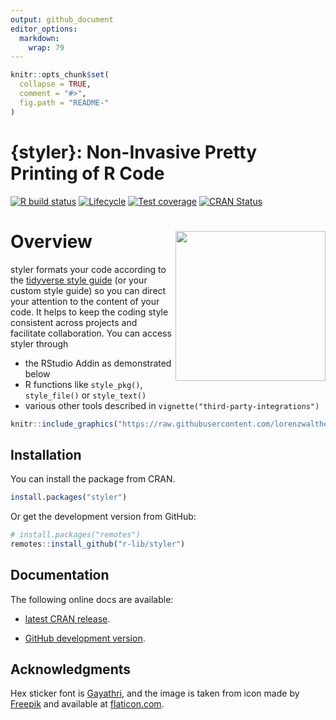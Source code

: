 ```yaml
---
output: github_document
editor_options: 
  markdown: 
    wrap: 79
---
```


<!-- README.md is generated from README.Rmd. Please edit that file -->

```r
knitr::opts_chunk$set(
  collapse = TRUE,
  comment = "#>",
  fig.path = "README-"
)
```

# {styler}: Non-Invasive Pretty Printing of R Code

<!-- badges: start -->

[![R build status](https://github.com/r-lib/styler/workflows/R-CMD-check/badge.svg)](https://github.com/r-lib/styler/actions)
[![Lifecycle](https://img.shields.io/badge/lifecycle-stable-brightgreen.svg)](https://lifecycle.r-lib.org/articles/stages.html)
[![Test coverage](https://codecov.io/gh/r-lib/styler/branch/main/graph/badge.svg)](https://app.codecov.io/gh/r-lib/styler?branch=main)
[![CRAN Status](https://www.r-pkg.org/badges/version/styler)](https://cran.r-project.org/package=styler)

<!-- badges: end -->

# Overview <img src="man/figures/logo.png" align="right" width="240" />

styler formats your code according to the [tidyverse style
guide](https://style.tidyverse.org) (or your custom style guide) so you can
direct your attention to the content of your code. It helps to keep the coding
style consistent across projects and facilitate collaboration. You can access
styler through

-   the RStudio Addin as demonstrated below
-   R functions like `style_pkg()`, `style_file()` or `style_text()`
-   various other tools described in `vignette("third-party-integrations")`

```r
knitr::include_graphics("https://raw.githubusercontent.com/lorenzwalthert/some_raw_data/master/styler_0.1.gif")
```

## Installation

You can install the package from CRAN.

```r
install.packages("styler")
```

Or get the development version from GitHub:

```r
# install.packages("remotes")
remotes::install_github("r-lib/styler")
```

## Documentation

The following online docs are available:

-   [latest CRAN release](https://styler.r-lib.org).

-   [GitHub development version](https://styler.r-lib.org/dev/).

## Acknowledgments

Hex sticker font is [Gayathri](https://fonts.google.com/specimen/Gayathri), and 
the image is taken from icon made by [Freepik](https://www.freepik.com) and 
available at [flaticon.com](https://www.flaticon.com/free-icon/suit).
